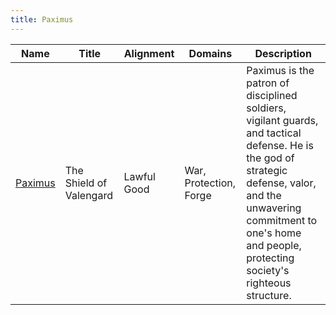 ```yaml
---
title: Paximus
---
```



| Name | Title | Alignment | Domains | Description |
| --- | --- | --- | --- | --- |
| [Paximus](/assets/pantheons/white_pantheon/Paximus.jpg) | The Shield of Valengard | Lawful Good | War, Protection, Forge | Paximus is the patron of disciplined soldiers, vigilant guards, and tactical defense. He is the god of strategic defense, valor, and the unwavering commitment to one's home and people, protecting society's righteous structure. |
